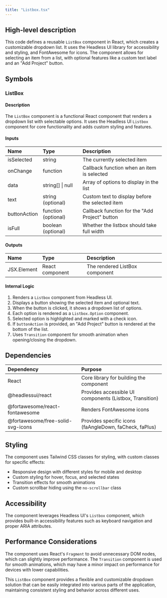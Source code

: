 ```yaml
---
title: "Listbox.tsx"
---
```


## High-level description
This code defines a reusable `ListBox` component in React, which creates a customizable dropdown list. It uses the Headless UI library for accessibility and styling, and FontAwesome for icons. The component allows for selecting an item from a list, with optional features like a custom text label and an "Add Project" button.

## Symbols

### ListBox
#### Description
The `ListBox` component is a functional React component that renders a dropdown list with selectable options. It uses the Headless UI `Listbox` component for core functionality and adds custom styling and features.

#### Inputs
| Name | Type | Description |
|:-----|:-----|:------------|
| isSelected | string | The currently selected item |
| onChange | function | Callback function when an item is selected |
| data | string[] \| null | Array of options to display in the list |
| text | string (optional) | Custom text to display before the selected item |
| buttonAction | function (optional) | Callback function for the "Add Project" button |
| isFull | boolean (optional) | Whether the listbox should take full width |

#### Outputs
| Name | Type | Description |
|:-----|:-----|:------------|
| JSX.Element | React component | The rendered ListBox component |

#### Internal Logic
1. Renders a `Listbox` component from Headless UI.
2. Displays a button showing the selected item and optional text.
3. When the button is clicked, it shows a dropdown list of options.
4. Each option is rendered as a `Listbox.Option` component.
5. Selected option is highlighted and marked with a check icon.
6. If `buttonAction` is provided, an "Add Project" button is rendered at the bottom of the list.
7. Uses `Transition` component for smooth animation when opening/closing the dropdown.

## Dependencies
| Dependency | Purpose |
|:-----------|:--------|
| React | Core library for building the component |
| @headlessui/react | Provides accessible UI components (Listbox, Transition) |
| @fortawesome/react-fontawesome | Renders FontAwesome icons |
| @fortawesome/free-solid-svg-icons | Provides specific icons (faAngleDown, faCheck, faPlus) |

## Styling
The component uses Tailwind CSS classes for styling, with custom classes for specific effects:
- Responsive design with different styles for mobile and desktop
- Custom styling for hover, focus, and selected states
- Transition effects for smooth animations
- Custom scrollbar hiding using the `no-scrollbar` class

## Accessibility
The component leverages Headless UI's `Listbox` component, which provides built-in accessibility features such as keyboard navigation and proper ARIA attributes.

## Performance Considerations
The component uses React's `Fragment` to avoid unnecessary DOM nodes, which can slightly improve performance. The `Transition` component is used for smooth animations, which may have a minor impact on performance for devices with lower capabilities.

This `ListBox` component provides a flexible and customizable dropdown solution that can be easily integrated into various parts of the application, maintaining consistent styling and behavior across different uses.